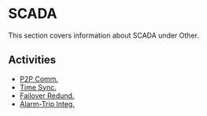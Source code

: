 # SCADA

This section covers information about SCADA under Other.

## Activities

- [P2P Comm.](/docs/other/scada/p2p-comm)
- [Time Sync.](/docs/other/scada/time-sync)
- [Failover Redund.](/docs/other/scada/failover-redund)
- [Alarm-Trip Integ.](/docs/other/scada/alarm-trip-integ)

